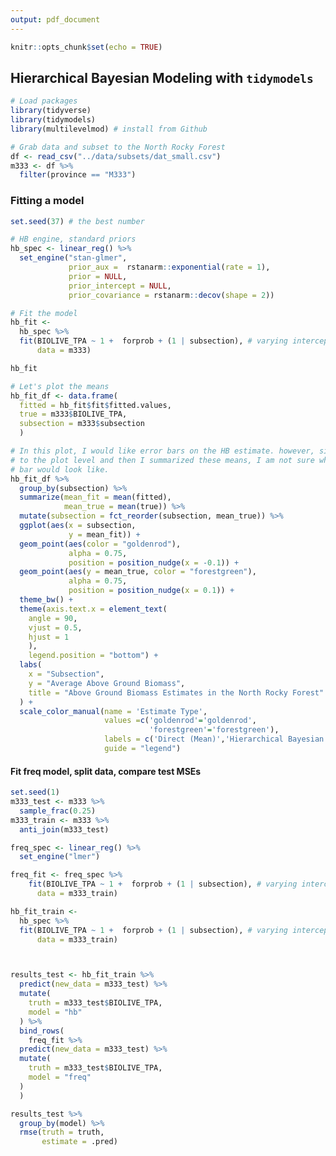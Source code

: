 ```yaml
---
output: pdf_document
---
```


```r
knitr::opts_chunk$set(echo = TRUE)
```

## Hierarchical Bayesian Modeling with `tidymodels`

```r
# Load packages
library(tidyverse)
library(tidymodels)
library(multilevelmod) # install from Github
```

```r
# Grab data and subset to the North Rocky Forest
df <- read_csv("../data/subsets/dat_small.csv")
m333 <- df %>%
  filter(province == "M333")
```

### Fitting a model
```r
set.seed(37) # the best number

# HB engine, standard priors
hb_spec <- linear_reg() %>%
  set_engine("stan-glmer",
             prior_aux =  rstanarm::exponential(rate = 1),
             prior = NULL,
             prior_intercept = NULL,
             prior_covariance = rstanarm::decov(shape = 2))

# Fit the model
hb_fit <- 
  hb_spec %>% 
  fit(BIOLIVE_TPA ~ 1 +  forprob + (1 | subsection), # varying intercepts
      data = m333)

hb_fit
```

```r
# Let's plot the means
hb_fit_df <- data.frame(
  fitted = hb_fit$fit$fitted.values,
  true = m333$BIOLIVE_TPA,
  subsection = m333$subsection
  )

# In this plot, I would like error bars on the HB estimate. however, since the model fits
# to the plot level and then I summarized these means, I am not sure what a true error
# bar would look like.
hb_fit_df %>%
  group_by(subsection) %>%
  summarize(mean_fit = mean(fitted),
            mean_true = mean(true)) %>%
  mutate(subsection = fct_reorder(subsection, mean_true)) %>%
  ggplot(aes(x = subsection,
             y = mean_fit)) +
  geom_point(aes(color = "goldenrod"),
             alpha = 0.75,
             position = position_nudge(x = -0.1)) +
  geom_point(aes(y = mean_true, color = "forestgreen"),
             alpha = 0.75,
             position = position_nudge(x = 0.1)) +
  theme_bw() +
  theme(axis.text.x = element_text(
    angle = 90,
    vjust = 0.5,
    hjust = 1
    ),
    legend.position = "bottom") +
  labs(
    x = "Subsection",
    y = "Average Above Ground Biomass",
    title = "Above Ground Biomass Estimates in the North Rocky Forest"
  ) +
  scale_color_manual(name = 'Estimate Type', 
                     values =c('goldenrod'='goldenrod',
                               'forestgreen'='forestgreen'),
                     labels = c('Direct (Mean)','Hierarchical Bayesian'),
                     guide = "legend")
```

#### Fit freq model, split data, compare test MSEs

```r
set.seed(1)
m333_test <- m333 %>%
  sample_frac(0.25)
m333_train <- m333 %>%
  anti_join(m333_test)

freq_spec <- linear_reg() %>%
  set_engine("lmer")

freq_fit <- freq_spec %>%
    fit(BIOLIVE_TPA ~ 1 +  forprob + (1 | subsection), # varying intercepts
      data = m333_train)

hb_fit_train <- 
  hb_spec %>% 
  fit(BIOLIVE_TPA ~ 1 +  forprob + (1 | subsection), # varying intercepts
      data = m333_train)



results_test <- hb_fit_train %>%
  predict(new_data = m333_test) %>%
  mutate(
    truth = m333_test$BIOLIVE_TPA,
    model = "hb"
  ) %>%
  bind_rows(
    freq_fit %>%
  predict(new_data = m333_test) %>%
  mutate(
    truth = m333_test$BIOLIVE_TPA,
    model = "freq"
  )
  )

results_test %>%
  group_by(model) %>%
  rmse(truth = truth,
       estimate = .pred)
```


